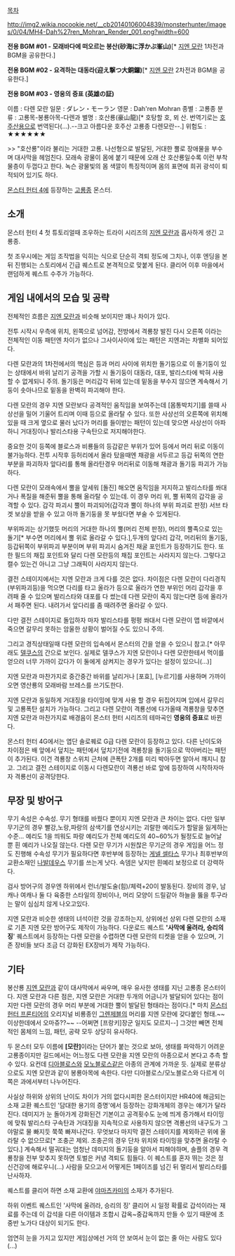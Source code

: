 [[목차]]

http://img2.wikia.nocookie.net/__cb20140106004839/monsterhunter/images/0/04/MH4-Dah%27ren_Mohran_Render_001.png?width=600

'''전용 BGM #01 - 모래바다에 떠오르는 봉산(砂海に浮かぶ峯山)'''[* [[지엔 모란]] 1차전과 BGM을 공유한다.]
{{{#!html
<iframe width="344" height="70" src="//www.youtube.com/embed/LgHgHcNWL-4?rel=0" frameborder="0" allowfullscreen></iframe> }}}

'''전용 BGM #02 - 요격하는 대동라(迎え撃つ大銅鑼)'''[* [[지엔 모란]] 2차전과 BGM을 공유한다.]
{{{#!html
<iframe width="344" height="70" src="//www.youtube.com/embed/CkFXQ3aeYn8?rel=0" frameborder="0" allowfullscreen></iframe> }}}

'''전용 BGM #03 - 영웅의 증표 (英雄の証)'''
{{{#!html
<iframe width="344" height="70" src="//www.youtube.com/embed/WCQHh9mv3u4?rel=0" frameborder="0" allowfullscreen></iframe> }}}

이름 : 다렌 모란
일문 : ダレン・モーラン
영문 : Dah'ren Mohran
종별 : 고룡종
분류 : 고룡목-봉룡아목-다렌과
별명 : 호산룡(豪山龍)[* 호탕할 호, 뫼 산. 번역기로는 [[호주]]산용으로 번역된다(...).--크고 아름다운 호주산 고룡종 다렌모란--.]
위험도 : ★★★★★★

>> "호산룡"이라 불리는 거대한 고룡. 나선형으로 발달된, 거대한 뿔로 장애물을 부수며 대사막을 헤엄친다. 모래속 광물이 몸에 붙기 때문에 오래 산 호산룡일수록 이런 부착물층이 두껍다고 한다. 녹슨 광물빛의 몸 색깔이 특징적이며 몸의 표면에 희귀 광석이 퇴적되어 있기도 하다. 

[[몬스터 헌터 4]]에 등장하는 [[고룡종]] 몬스터.
== 소개 ==
몬스터 헌터 4 첫 튜토리얼때 조우하는 트라이 시리즈의 [[지엔 모란]]과 흡사하게 생긴 고룡종.

첫 조우시에는 게임 조작법을 익히는 식으로 단순히 격퇴 정도에 그치나, 이후 엔딩을 본 뒤 진행되는 스토리에서 긴급 퀘스트로 본격적으로 맞붙게 된다. 클리어 이후 마을에서 랜덤하게 퀘스트 수주가 가능하다.

== 게임 내에서의 모습 및 공략 ==
전체적인 흐름은 [[지엔 모란]]과 비슷해 보이지만 꽤나 차이가 있다.

전투 시작시 우측에 위치, 왼쪽으로 넘어감, 전방에서 격룡창 발진 다시 오른쪽 이라는 전체적인 이동 패턴엔 차이가 없으나 그사이사이에 있는 패턴은 지엔과는 차별화 되어있다.

다렌 모란과의 1차전에서의 핵심은 등과 머리 사이에 위치한 돌기둥으로 이 돌기둥이 있는 상태에서 바위 날리기 공격을 가할 시 돌기둥이  대동라, 대포, 발리스타에 박혀 사용할 수 없게되니 주의. 돌기둥은 머리갑각 뒤에 있는데 밑동을 부수지 않으면 계속해서 기둥이 솟아나므로 밑동을 완벽히 파괴해야 한다.

다렌 모란의 경우 지엔 모란보다 공격적인 움직임을 보여주는데 [몸통박치기]를 쓸때 사상선을 밀어 기울어 트리며 이때 등으로 올라탈 수 있다. 또한 사상선의 오른쪽에 위치해 있을 때 크게 옆으로 물러 났다가 머리를 들이받는 패턴이 있는데 맞으면 사상선이 아파하니 거대징이나 발리스타용 구속탄으로 저지해야한다.

중요한 것이 등쪽에 블로스과 비룡들의 등갑같은 부위가 있어 등에서 머리 뒤로 이동이 불가능하다. 전투 시작후 등허리에서 올라 탔을때엔 채광을 서두르고 등갑 뒤쪽의 연한 부분을 파괴하자 앞다리를 통해 올라탄경우 머리뒤로 이동해 채광과 돌기둥 파괴가 가능하다. 

다렌 모란이 모래속에서 뿔을 앞세워 [돌진] 해오면 움직임을 저지하고 발리스타를 쏴대거나 폭질을 해준뒤 뿔을 통해 올라탈 수 있는데. 이 경우 머리 위, 뿔 뒤쪽의 갑각을 공격할 수 있다. 갑각 파괴시 뿔이 파괴되어(갑각과 뿔이 하나의 부위 파괴로 판정) 서브 타겟 보상을 받을 수 있고 아까 돌기둥을 못 부쉈다면 부술 수 있게된다.

부위파괴는 상기했듯 머리의 거대한 하나의 뿔(머리 전체 판정), 머리의 뿔족으로 있는 돌기[* 부수면 머리에서 뿔 위로 올라갈 수 있다.],두개의 앞다리 갑각, 머리뒤의 돌기둥, 등갑뒤쪽이 부위파괴 부분이며 부위 파괴시 숨겨진 채굴 포인트가 등장하기도 한다. 또한 필드의 채집 포인트와 달리 다렌 모란등의 채집 포인트는 사라지지 않는다. 그렇다고 캘수 있는건 아니고 그냥 그래픽이 사라지지 않는다.

결전 스테이지에서는 지엔 모란과 크게 다를 것은 없다. 차이점은 다렌 모란이 다리경직(부위파괴등)을 먹으면 다리를 타고 올라가 등으로 올라가 연한 부위인 머리 갑각을 후려패 줄 수 있으며 발리스타와 대포를 다 썼는데 다렌 모란이 죽지 않는다면 등에 올라가서 패주면 된다. 내려가서 앞다리를 좀 때려주면 올라갈 수 있다.

다만 결전 스테이지로 돌입하자 마자 발리스타를 펑펑 쏴대서 다렌 모란이 맵 바깥에서 죽으면 갈무리 못하는 암울한 상황이 벌어질 수도 있으니 주의.

그리고 경직상태일때 다렌 모란의 입속에서 몬스터의 간을 얻을 수 있으니 참고.[* 아무래도 [[델쿠스]]의 간으로 보인다. 실제로 델쿠스가 지엔 모란이나 다렌 모란한테서 먹이를 얻으러 너무 가까이 갔다가 이 둘에게 삼켜지는 경우가 있다는 설정이 있으니(...)]

지엔 모란과 마찬가지로 중간중간 바위를 날리거나 [포효], [누르기]를 사용하며 가까이 오면 영산룡의 모래바람 브레스를 쓰기도한다. 

지엔 모란과 동일하게 거대징을 타이밍에 맞게 사용 할 경우 뒤집어지며 입에서 갈무리 및 고룡폭탄 설치가 가능하다. 그리고 다렌 모란이 격룡선에 다가올때 격룡창을 맞추면 지엔 모란과 마찬가지로 배경음이 몬스터 헌터 시리즈의 테마곡인 '''영웅의 증표'''로 바뀐다.

몬스터 헌터 4G에서는 엽단 솔로퀘로 G급 다렌 모란이 등장하고 있다. 다른 난이도와 차이점은 배 앞에서 덮치는 패턴에서 덮치기전에 격룡창을 돌기둥으로 막아버리는 패턴이 추가된다. 이건 격룡창 스위치 근처에 큰폭탄 2개를 미리 박아두면 알아서 깨지니 참고. 그리고 결전 스테이지로 이동시 다렌모란이 격룡선 바로 앞에 등장하여 시작하자마자 격룡선이 공격당한다.

== 무장 및 방어구 ==
무기 속성은 수속성. 무기 형태를 바꿨다 뿐이지 지엔 모란과 큰 차이는 없다. 다만 일부 무기군의 경우 빨강,노랑,파랑의 삼색기를 연상시키는 괴랄한 예리도가 할말을 잃게하는 수준... 예리도 1을 띄워도 파랑 예리도가 전체 예리도의 40~60%가 될정도로 늘어날 뿐 흰 예리가 나오질 않는다. 다렌 모란 무기가 시원찮은 무기군의 경우 게임을 어느 정도 진행해 수속성 무기가 필요하다면 후반부에 등장하는 [[게넬 셀타스]] 무기나 최후반부의 교환소재인 [[나발데우스]] 무기를 쓰는게 낫다. 속뎀은 낮지만 흰예리 보정으로 더 강력하다. 

검사 방어구의 경우엔 하위에서 런너/발도술(힘)/체력+20이 발동된다.
장비의 경우, 남캐나 여캐나 둘 다 육중한 스타일의 장비이나, 머리 모양이 드릴같아 하늘을 뚫을 투구라는 말이 심심치 않게 나오고있다.

지엔 모란과 비슷한 생태의 녀석이란 것을 강조하는지, 상위에선 상위 다렌 모란의 소재로 기존 지엔 모란 방어구도 제작이 가능하다. 다운로드 퀘스트 ''''사막에 울려라, 승리의 징'''' 퀘스트에서 등장하는 다렌 모란을 수렵하면 다렌 모란의 티켓을 얻을 수 있으며, 기존 장비들 보다 조금 더 강화된 EX장비가 제작 가능하다. 

== 기타 ==
봉산룡 [[지엔 모란]]과 같이 대사막에서 싸우며, 매우 유사한 생태를 지닌 고룡종 몬스터이다. 지엔 모란과 다른 점은, 지엔 모란은 거대한 두개의 어금니가 발달되어 있다는 점이지만 다렌 모란의 경우 머리 부분에 거대한 뿔이 발달된 형태라는 점이다.[* 마치 [[몬스터 헌터 프론티어]]의 오리지널 비룡종인 [[그렌제블]]의 머리를 지엔 모란에 갖다붙인 형태.~~이상한데에서 오마쥬??~~ --어쩌면 [프랑키]장군 일지도 모르지--] 그것만 빼면 전체적인 몸체의 느낌, 패턴, 공략 모두 상당히 유사하다.

두 몬스터 모두 이름에 '''[모란]'''이라는 단어가 붙는 것으로 보아, 생태를 파악하기 어려운 고룡종이지만 길드에서는 어느정도 다렌 모란을 지엔 모란의 아종으로서 본다고 추측 할 수 있다. 요컨데 [[디아블로스]]와 [[모노블로스]]같은 아종의 관계에 가까운 듯. 실제로 분류상으로도 지엔 모란과 같이 봉룡아목에 속한다. 다만 디아블로스/모노블로스와 다르게 이쪽은 과에서부터 나누어진다.

사실상 하위와 상위의 난이도 차이가 거의 없다시피한 몬스터이지만 HR40에 해금되는 소재 교환 퀘스트인 '담대한 용기의 증명'에서 등장하는 강화개체의 경우는 얘기가 달라진다. 데미지가 눈 돌아가게 강화된건 기본이고 공격횟수도 눈에 띄게 증가해서 타이밍에 맞춰 발리스타 구속탄과 거대징을 지속적으로 사용하지 않으면 격룡선의 내구도가 그야말로 물 빠지듯 쭉쭉 빠져나간다. 무엇보다 마지막 결전 스테이지를 제외하곤 위에 올라탈 수 없으므로[* 조충곤 제외. 조충곤의 경우 단차 위치와 타이밍을 맞추면 올라탈 수 있다.] 계속해서 떨궈대는 엄청난 데미지의 돌기둥을 알아서 피해야하며, 솔플의 경우 격룡창을 전부 맞추지 못하면 토벌은 커녕 격퇴도 힘들다. 이 퀘스트를 혼자 뛰는 것은 정신건강에 해로우니(...) 사람을 모으고서 어떻게든 1페이즈를 넘긴 뒤 멀리서 발리스타를 난사하자.

퀘스트를 클리어 하면 소재 교환에 [[야마츠카미]]의 소재가 추가된다.

하위 이벤트 퀘스트인 '사막에 울려라, 승리의 징' 클리어 시 일정 확률로 갑석이라는 재료를 주는데 이 갑석을 다른 아이템과 조합시 갑옥~중갑옥까지 만들 수 있기 때문에 초중반 노가다 대상이 되기도 한다.

엄연히 눈을 가지고 있지만 게임상에선 거의 안 보여서 눈이 없는 줄 아는 사람도 있다(...)
